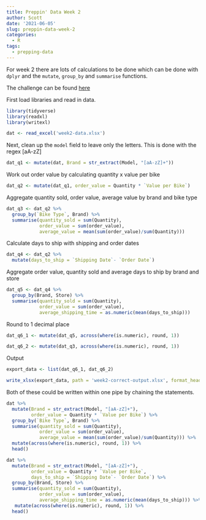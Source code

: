 ```yaml
---
title: Preppin' Data Week 2
author: Scott
date: '2021-06-05'
slug: preppin-data-week-2
categories:
  - R
tags:
  - prepping-data
---
```

For week 2 there are lots of calculations to be done which can be done with `dplyr` and the `mutate`, `group_by` and `summarise` functions.

The challenge can be found [here](https://preppindata.blogspot.com/2021/01/2021-week-2.html)

First load libraries and read in data.

```r
library(tidyverse)
library(readxl)
library(writexl)

dat <- read_excel('week2-data.xlsx')
```

Next, clean up the `model` field to leave only the letters. This is done with the regex [aA-zZ]

```r
dat_q1 <- mutate(dat, Brand = str_extract(Model, "[aA-zZ]+"))
```

Work out order value by calculating quantity x value per bike

```r
dat_q2 <- mutate(dat_q1, order_value = Quantity * `Value per Bike`)
```

Aggregate quantity sold, order value, average value by brand and bike type 

```r
dat_q3 <- dat_q2 %>% 
  group_by(`Bike Type`, Brand) %>% 
  summarise(quantity_sold = sum(Quantity), 
            order_value = sum(order_value),
            average_value = mean(sum(order_value)/sum(Quantity)))
```

Calculate days to ship with shipping and order dates

```r
dat_q4 <- dat_q2 %>% 
  mutate(days_to_ship = `Shipping Date`- `Order Date`)
```

Aggregate order value, quantity sold and average days to ship by brand and store

```r
dat_q5 <- dat_q4 %>% 
  group_by(Brand, Store) %>% 
  summarise(quantity_sold = sum(Quantity), 
            order_value = sum(order_value),
            average_shipping_time = as.numeric(mean(days_to_ship)))
```


Round to 1 decimal place

```r
dat_q6_1 <- mutate(dat_q5, across(where(is.numeric), round, 1))

dat_q6_2 <- mutate(dat_q3, across(where(is.numeric), round, 1))
```

Output

```r
export_data <- list(dat_q6_1, dat_q6_2)

write_xlsx(export_data, path = 'week2-correct-output.xlsx', format_headers = FALSE)
```

Both of these could be written within one pipe by chaining the statements.

```r
dat %>% 
  mutate(Brand = str_extract(Model, "[aA-zZ]+"),
         order_value = Quantity * `Value per Bike`) %>% 
  group_by(`Bike Type`, Brand) %>% 
  summarise(quantity_sold = sum(Quantity), 
            order_value = sum(order_value),
            average_value = mean(sum(order_value)/sum(Quantity))) %>% 
  mutate(across(where(is.numeric), round, 1)) %>% 
  head()

dat %>% 
  mutate(Brand = str_extract(Model, "[aA-zZ]+"),
         order_value = Quantity * `Value per Bike`,
         days_to_ship = `Shipping Date`- `Order Date`) %>% 
  group_by(Brand, Store) %>% 
  summarise(quantity_sold = sum(Quantity), 
            order_value = sum(order_value),
            average_shipping_time = as.numeric(mean(days_to_ship))) %>% 
   mutate(across(where(is.numeric), round, 1)) %>% 
  head()
  
```


